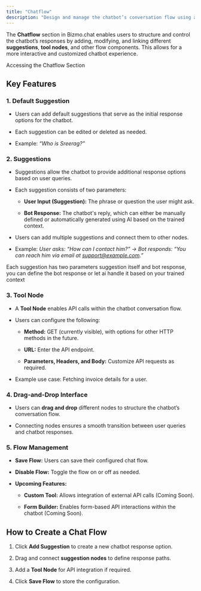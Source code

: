 ```yaml
---
title: "Chatflow"
description: "Design and manage the chatbot’s conversation flow using a visual drag-and-drop interface."
---
```


The **Chatflow** section in Bizmo.chat enables users to structure and control the chatbot’s responses by adding, modifying, and linking different **suggestions**, **tool nodes**, and other flow components. This allows for a more interactive and customized chatbot experience.

Accessing the Chatflow Section

<Steps>
  <Step title="Navigate to Training from the sidebar." />

  <Step title="Click on Chatflow to open the visual flow editor." />
</Steps>

## Key Features

### **1. Default Suggestion**

* Users can add default suggestions that serve as the initial response options for the chatbot.

* Each suggestion can be edited or deleted as needed.

* Example: *“Who is Sreerag?”*

### **2. Suggestions**

* Suggestions allow the chatbot to provide additional response options based on user queries.

* Each suggestion consists of two parameters:

  * **User Input (Suggestion):** The phrase or question the user might ask.

  * **Bot Response:** The chatbot's reply, which can either be manually defined or automatically generated using AI based on the trained context.

* Users can add multiple suggestions and connect them to other nodes.

* Example: *User asks: “How can I contact him?” → Bot responds: “You can reach him via email at* [*support@example.com*]()*.”*




<Tip>
  Each suggestion has two parameters suggestion itself and bot response, you can define the bot response or let ai handle it based on your trained context
</Tip>

### **3. Tool Node**

* A **Tool Node** enables API calls within the chatbot conversation flow.

* Users can configure the following:

  * **Method:** GET (currently visible), with options for other HTTP methods in the future.

  * **URL:** Enter the API endpoint.

  * **Parameters, Headers, and Body:** Customize API requests as required.

* Example use case: Fetching invoice details for a user.

### **4. Drag-and-Drop Interface**

* Users can **drag and drop** different nodes to structure the chatbot’s conversation flow.

* Connecting nodes ensures a smooth transition between user queries and chatbot responses.

### **5. Flow Management**

* **Save Flow:** Users can save their configured chat flow.

* **Disable Flow:** Toggle the flow on or off as needed.

* **Upcoming Features:**

  * **Custom Tool:** Allows integration of external API calls (Coming Soon).

  * **Form Builder:** Enables form-based API interactions within the chatbot (Coming Soon).

## How to Create a Chat Flow

1. Click **Add Suggestion** to create a new chatbot response option.

2. Drag and connect **suggestion nodes** to define response paths.

3. Add a **Tool Node** for API integration if required.

4. Click **Save Flow** to store the configuration.